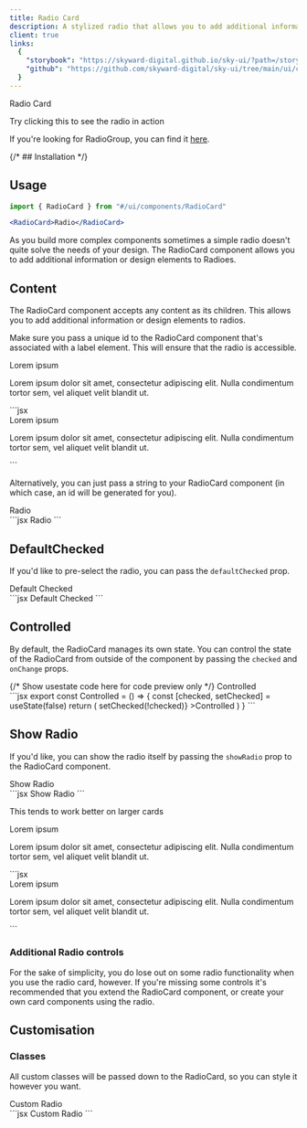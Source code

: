 ```yaml
---
title: Radio Card
description: A stylized radio that allows you to add additional information or design elements to Radioes.
client: true
links:
  {
    "storybook": "https://skyward-digital.github.io/sky-ui/?path=/story/ui-components-Radiogroup--default",
    "github": "https://github.com/skyward-digital/sky-ui/tree/main/ui/components/RadioCard",
  }
---
```



<CodePreview client:load>
  <RadioCard client:load defaultChecked showRadio className="max-w-md flex items-start">
    <div className="text-left">
      <label htmlFor="custom-radio" className="font-bold">
        Radio Card
      </label>
      <p className="text-sm text-gray-500">Try clicking this to see the radio in action</p>
    </div>
  </RadioCard>
</CodePreview>

If you're looking for RadioGroup, you can find it [here](/ui/components/RadioGroup).

{/* ## Installation */}

## Usage

```jsx
import { RadioCard } from "#/ui/components/RadioCard"
```

```jsx
<RadioCard>Radio</RadioCard>
```

As you build more complex components sometimes a simple radio doesn't quite solve the needs of your design. The RadioCard component allows you to add additional information or design elements to Radioes.

## Content

The RadioCard component accepts any content as its children. This allows you to add additional information or design elements to radios.

Make sure you pass a unique id to the RadioCard component that's associated with a label element. This will ensure that the radio is accessible.

<CodePreview client:load>
  <RadioCard client:load id="custom-radio" defaultChecked={true} className="flex gap-4 max-w-md">
    <ContainerIcon className="size-6 flex-shrink-0" />
    <div className="text-left">
      <label htmlFor="custom-radio" className="font-bold">
        Lorem ipsum
      </label>
      <p className="text-sm text-gray-500">
        Lorem ipsum dolor sit amet, consectetur adipiscing elit. Nulla condimentum tortor sem, vel
        aliquet velit blandit ut.
      </p>
    </div>
  </RadioCard>
  <div slot="code">
    ```jsx
    <RadioCard id="custom-radio" defaultChecked={true} className="flex gap-4 max-w-md">
      <ContainerIcon className="size-6 flex-shrink-0" />
      <div className="text-left">
        <label htmlFor="custom-radio" className="font-bold">
          Lorem ipsum
        </label>
        <p className="text-sm text-gray-500">
          Lorem ipsum dolor sit amet, consectetur adipiscing elit. Nulla condimentum tortor sem, vel
          aliquet velit blandit ut.
        </p>
      </div>
    </RadioCard>
    ```
  </div>
</CodePreview>

Alternatively, you can just pass a string to your RadioCard component (in which case, an id will be generated for you).

<CodePreview client:load>
  <RadioCard client:load>Radio</RadioCard>
  <div slot="code">
    ```jsx
    <RadioCard>Radio</RadioCard>
    ```
  </div>
</CodePreview>

## DefaultChecked

If you'd like to pre-select the radio, you can pass the `defaultChecked` prop.

<CodePreview client:load>
  <RadioCard client:load defaultChecked>
    Default Checked
  </RadioCard>
  <div slot="code">
    ```jsx
    <RadioCard defaultChecked>Default Checked</RadioCard>
    ```
  </div>
</CodePreview>

## Controlled

By default, the RadioCard manages its own state. You can control the state of the RadioCard from outside of the component by passing the `checked` and `onChange` props.

<CodePreview client:load>
  {/* Show usestate code here for code preview only */}
  <RadioCard client:load>Controlled</RadioCard>
  <div slot="code">
    ```jsx
    export const Controlled = () => {
      const [checked, setChecked] = useState(false)
      return (
        <RadioCard
          checked={checked}
          onChange={() => setChecked(!checked)}
        >Controlled</RadioCard>
      )
    }
    ```
  </div>
</CodePreview>

## Show Radio

If you'd like, you can show the radio itself by passing the `showRadio` prop to the RadioCard component.

<CodePreview client:load>
  <RadioCard client:load showRadio defaultChecked>
    Show Radio
  </RadioCard>
  <div slot="code">
    ```jsx
    <RadioCard showRadio>Show Radio</RadioCard>
    ```
  </div>
</CodePreview>

This tends to work better on larger cards

<CodePreview client:load>
  <RadioCard
    client:load
    id="custom-radio"
    defaultChecked={true}
    showRadio={true}
    className="flex gap-4 max-w-md items-start"
  >
    <ContainerIcon className="size-6 flex-shrink-0 my-auto" />
    <div className="text-left">
      <label htmlFor="custom-radio" className="font-bold">
        Lorem ipsum
      </label>
      <p className="text-sm text-gray-500">
        Lorem ipsum dolor sit amet, consectetur adipiscing elit. Nulla condimentum tortor sem, vel
        aliquet velit blandit ut.
      </p>
    </div>
  </RadioCard>
  <div slot="code">
    ```jsx
    <RadioCard
      id="custom-radio"
      defaultChecked={true}
      showRadio={true}
      className="flex gap-4 max-w-md"
    >
      <ContainerIcon className="size-6 flex-shrink-0" />
      <div className="text-left">
        <label htmlFor="custom-radio" className="font-bold">
          Lorem ipsum
        </label>
        <p className="text-sm text-gray-500">
          Lorem ipsum dolor sit amet, consectetur adipiscing elit. Nulla condimentum tortor sem, vel
          aliquet velit blandit ut.
        </p>
      </div>
    </RadioCard>
    ```
  </div>
</CodePreview>

### Additional Radio controls

For the sake of simplicity, you do lose out on some radio functionality when you use the radio card, however. If you're missing some controls it's recommended that you extend the RadioCard component, or create your own card components using the radio.

## Customisation

### Classes

All custom classes will be passed down to the RadioCard, so you can style it however you want.

<CodePreview client:load>
  <RadioCard
    client:load
    defaultChecked
    className="font-medium data-[headlessui-state=checked]:bg-indigo-500 data-[headlessui-state=checked]:text-white"
  >
    Custom Radio
  </RadioCard>
  <div slot="code">
    ```jsx
    <RadioCard
      defaultChecked
      className="font-medium data-[headlessui-state=checked]:bg-indigo-500 data-[headlessui-state=checked]:text-white"
    >
      Custom Radio
    </RadioCard>
    ```
  </div>
</CodePreview>
